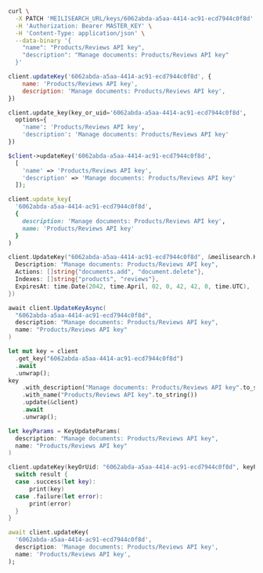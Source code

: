 <CodeGroup>

```bash cURL
curl \
  -X PATCH 'MEILISEARCH_URL/keys/6062abda-a5aa-4414-ac91-ecd7944c0f8d' \
  -H 'Authorization: Bearer MASTER_KEY' \
  -H 'Content-Type: application/json' \
  --data-binary '{
    "name": "Products/Reviews API key",
    "description": "Manage documents: Products/Reviews API key"
  }'
```

```javascript JS
client.updateKey('6062abda-a5aa-4414-ac91-ecd7944c0f8d', {
    name: 'Products/Reviews API key',
    description: 'Manage documents: Products/Reviews API key',
})
```

```python Python
client.update_key(key_or_uid='6062abda-a5aa-4414-ac91-ecd7944c0f8d',
  options={
    'name': 'Products/Reviews API key',
    'description': 'Manage documents: Products/Reviews API key'
})
```

```php PHP
$client->updateKey('6062abda-a5aa-4414-ac91-ecd7944c0f8d',
  [
    'name' => 'Products/Reviews API key',
    'description' => 'Manage documents: Products/Reviews API key'
  ]);
```

```ruby Ruby
client.update_key(
  '6062abda-a5aa-4414-ac91-ecd7944c0f8d',
  {
    description: 'Manage documents: Products/Reviews API key',
    name: 'Products/Reviews API key'
  }
)
```

```go Go
client.UpdateKey("6062abda-a5aa-4414-ac91-ecd7944c0f8d", &meilisearch.Key{
  Description: "Manage documents: Products/Reviews API key",
  Actions: []string{"documents.add", "document.delete"},
  Indexes: []string{"products", "reviews"},
  ExpiresAt: time.Date(2042, time.April, 02, 0, 42, 42, 0, time.UTC),
})
```

```csharp C#
await client.UpdateKeyAsync(
  "6062abda-a5aa-4414-ac91-ecd7944c0f8d",
  description: "Manage documents: Products/Reviews API key",
  name: "Products/Reviews API key"
)
```

```rust Rust
let mut key = client
  .get_key("6062abda-a5aa-4414-ac91-ecd7944c0f8d")
  .await
  .unwrap();
key
    .with_description("Manage documents: Products/Reviews API key".to_string())
    .with_name("Products/Reviews API key".to_string())
    .update(&client)
    .await
    .unwrap();
```

```swift Swift
let keyParams = KeyUpdateParams(
  description: "Manage documents: Products/Reviews API key",
  name: "Products/Reviews API key"
)

client.updateKey(keyOrUid: "6062abda-a5aa-4414-ac91-ecd7944c0f8d", keyParams: keyParams) { result in
  switch result {
  case .success(let key):
      print(key)
  case .failure(let error):
      print(error)
  }
}
```

```dart Dart
await client.updateKey(
  '6062abda-a5aa-4414-ac91-ecd7944c0f8d',
  description: 'Manage documents: Products/Reviews API key',
  name: 'Products/Reviews API key',
);
```
</CodeGroup>